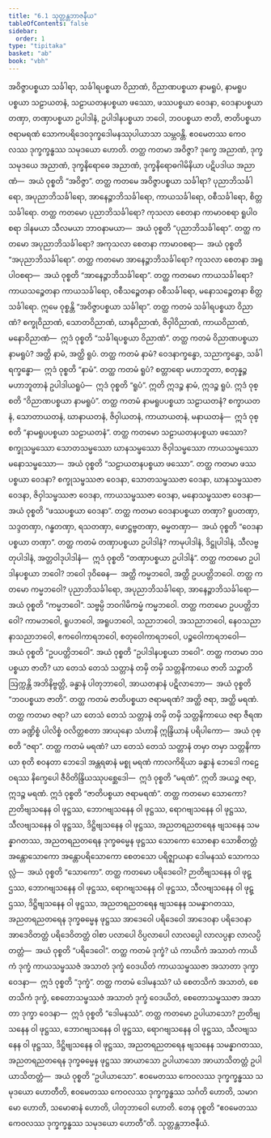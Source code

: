 ```yaml
---
title: "6.1 သုတ္တန္တဘာဇနီယ"
tableOfContents: false
sidebar:
  order: 1
type: "tipitaka"
basket: "ab"
book: "vbh"
---
```



<DynamicBreadcrumb />

<Division number="225" book="vbh" e="ch" v="30" p="142">

<Paragraph number="941" book="vbh">
အဝိဇ္ဇာပစ္စယာ သင်္ခါရာ, သင်္ခါရပစ္စယာ ဝိညာဏံ, ဝိညာဏပစ္စယာ နာမရူပံ, နာမရူပပစ္စယာ သဠာယတနံ, သဠာယတနပစ္စယာ ဖဿော, ဖဿပစ္စယာ ဝေဒနာ, ဝေဒနာပစ္စယာ တဏှာ, တဏှာပစ္စယာ ဥပါဒါနံ, ဥပါဒါနပစ္စယာ ဘဝေါ, ဘဝပစ္စယာ ဇာတိ, ဇာတိပစ္စယာ ဇရာမရဏံ သောကပရိဒေဝဒုက္ခဒေါမနဿုပါယာသာ သမ္ဘဝန္တိ. ဧဝမေတဿ ကေဝလဿ ဒုက္ခက္ခန္ဓဿ သမုဒယော ဟောတိ.
</Paragraph>

</Division>
<Division number="226" book="vbh" e="ch" v="30" p="142">

<Paragraph number="942" book="vbh">
တတ္ထ ကတမာ အဝိဇ္ဇာ? ဒုက္ခေ အညာဏံ, ဒုက္ခသမုဒယေ အညာဏံ, ဒုက္ခနိရောဓေ အညာဏံ, ဒုက္ခနိရောဓဂါမိနိယာ ပဋိပဒါယ အညာဏံ—  အယံ ဝုစ္စတိ “အဝိဇ္ဇာ”.
</Paragraph>

<Paragraph number="943" book="vbh">
တတ္ထ ကတမေ အဝိဇ္ဇာပစ္စယာ သင်္ခါရာ? ပုညာဘိသင်္ခါရော, အပုညာဘိသင်္ခါရော, အာနေဉ္ဇာဘိသင်္ခါရော, ကာယသင်္ခါရော, ဝစီသင်္ခါရော, စိတ္တသင်္ခါရော.
</Paragraph>

<Paragraph number="944" book="vbh">
တတ္ထ ကတမော ပုညာဘိသင်္ခါရော? ကုသလာ စေတနာ ကာမာဝစရာ ရူပါဝစရာ ဒါနမယာ သီလမယာ ဘာဝနာမယာ—  အယံ ဝုစ္စတိ “ပုညာဘိသင်္ခါရော”.
</Paragraph>

<Paragraph number="945" book="vbh">
တတ္ထ ကတမော အပုညာဘိသင်္ခါရော? အကုသလာ စေတနာ ကာမာဝစရာ—  အယံ ဝုစ္စတိ “အပုညာဘိသင်္ခါရော”.
</Paragraph>

<Paragraph number="946" book="vbh">
တတ္ထ ကတမော အာနေဉ္ဇာဘိသင်္ခါရော? ကုသလာ စေတနာ အရူပါဝစရာ—  အယံ ဝုစ္စတိ “အာနေဉ္ဇာဘိသင်္ခါရော”.
</Paragraph>

<Paragraph number="947" book="vbh">
တတ္ထ ကတမော ကာယသင်္ခါရော? ကာယသဉ္စေတနာ ကာယသင်္ခါရော, ဝစီသဉ္စေတနာ ဝစီသင်္ခါရော, မနောသဉ္စေတနာ စိတ္တသင်္ခါရော. ဣမေ ဝုစ္စန္တိ “အဝိဇ္ဇာပစ္စယာ သင်္ခါရာ”.
</Paragraph>

</Division>
<Division number="227" book="vbh" e="ch" v="30" p="142">

<Paragraph number="948" book="vbh">
တတ္ထ ကတမံ သင်္ခါရပစ္စယာ ဝိညာဏံ? စက္ခုဝိညာဏံ, သောတဝိညာဏံ, ဃာနဝိညာဏံ, ဇိဝှါဝိညာဏံ, ကာယဝိညာဏံ, မနောဝိညာဏံ—  ဣဒံ ဝုစ္စတိ “သင်္ခါရပစ္စယာ ဝိညာဏံ”.
</Paragraph>

</Division>
<Division number="228" book="vbh" e="ch" v="30" p="142">

<Paragraph number="949" book="vbh">
တတ္ထ ကတမံ ဝိညာဏပစ္စယာ နာမရူပံ? အတ္ထိ နာမံ, အတ္ထိ ရူပံ. တတ္ထ ကတမံ နာမံ? ဝေဒနာက္ခန္ဓော, သညာက္ခန္ဓော, သင်္ခါရက္ခန္ဓော—  ဣဒံ ဝုစ္စတိ “နာမံ”. တတ္ထ ကတမံ ရူပံ? စတ္တာရော မဟာဘူတာ, စတုန္နဉ္စ မဟာဘူတာနံ ဥပါဒါယရူပံ—  ဣဒံ ဝုစ္စတိ “ရူပံ”. ဣတိ ဣဒဉ္စ နာမံ, ဣဒဉ္စ ရူပံ. ဣဒံ ဝုစ္စတိ “ဝိညာဏပစ္စယာ နာမရူပံ”.
</Paragraph>

</Division>
<Division number="229" book="vbh" e="ch" v="30" p="143">

<Paragraph number="950" book="vbh">
တတ္ထ ကတမံ နာမရူပပစ္စယာ သဠာယတနံ? စက္ခာယတနံ, သောတာယတနံ, ဃာနာယတနံ, ဇိဝှါယတနံ, ကာယာယတနံ, မနာယတနံ—  ဣဒံ ဝုစ္စတိ “နာမရူပပစ္စယာ သဠာယတနံ”.
</Paragraph>

</Division>
<Division number="230" book="vbh" e="ch" v="30" p="143">

<Paragraph number="951" book="vbh">
တတ္ထ ကတမော သဠာယတနပစ္စယာ ဖဿော? စက္ခုသမ္ဖဿော သောတသမ္ဖဿော ဃာနသမ္ဖဿော ဇိဝှါသမ္ဖဿော ကာယသမ္ဖဿော မနောသမ္ဖဿော—  အယံ ဝုစ္စတိ “သဠာယတနပစ္စယာ ဖဿော”.
</Paragraph>

</Division>
<Division number="231" book="vbh" e="ch" v="30" p="143">

<Paragraph number="952" book="vbh">
တတ္ထ ကတမာ ဖဿပစ္စယာ ဝေဒနာ? စက္ခုသမ္ဖဿဇာ ဝေဒနာ, သောတသမ္ဖဿဇာ ဝေဒနာ, ဃာနသမ္ဖဿဇာ ဝေဒနာ, ဇိဝှါသမ္ဖဿဇာ ဝေဒနာ, ကာယသမ္ဖဿဇာ ဝေဒနာ, မနောသမ္ဖဿဇာ ဝေဒနာ—  အယံ ဝုစ္စတိ “ဖဿပစ္စယာ ဝေဒနာ”.
</Paragraph>

</Division>
<Division number="232" book="vbh" e="ch" v="30" p="143">

<Paragraph number="953" book="vbh">
တတ္ထ ကတမာ ဝေဒနာပစ္စယာ တဏှာ? ရူပတဏှာ, သဒ္ဒတဏှာ, ဂန္ဓတဏှာ, ရသတဏှာ, ဖောဋ္ဌဗ္ဗတဏှာ, ဓမ္မတဏှာ—  အယံ ဝုစ္စတိ “ဝေဒနာပစ္စယာ တဏှာ”.
</Paragraph>

</Division>
<Division number="233" book="vbh" e="ch" v="30" p="143">

<Paragraph number="954" book="vbh">
တတ္ထ ကတမံ တဏှာပစ္စယာ ဥပါဒါနံ? ကာမုပါဒါနံ, ဒိဋ္ဌုပါဒါနံ, သီလဗ္ဗတုပါဒါနံ, အတ္တဝါဒုပါဒါနံ—  ဣဒံ ဝုစ္စတိ “တဏှာပစ္စယာ ဥပါဒါနံ”.
</Paragraph>

</Division>
<Division number="234" book="vbh" e="ch" v="30" p="143">

<Paragraph number="955" book="vbh">
တတ္ထ ကတမော ဥပါဒါနပစ္စယာ ဘဝေါ? ဘဝေါ ဒုဝိဓေန—  အတ္ထိ ကမ္မဘဝေါ, အတ္ထိ ဥပပတ္တိဘဝေါ. တတ္ထ ကတမော ကမ္မဘဝေါ? ပုညာဘိသင်္ခါရော, အပုညာဘိသင်္ခါရော, အာနေဉ္ဇာဘိသင်္ခါရော—  အယံ ဝုစ္စတိ “ကမ္မဘဝေါ”. သဗ္ဗမ္ပိ ဘဝဂါမိကမ္မံ ကမ္မဘဝေါ.
</Paragraph>

<Paragraph number="956" book="vbh">
တတ္ထ ကတမော ဥပပတ္တိဘဝေါ? ကာမဘဝေါ, ရူပဘဝေါ, အရူပဘဝေါ, သညာဘဝေါ, အသညာဘဝေါ, နေဝသညာနာသညာဘဝေါ, ဧကဝေါကာရဘဝေါ, စတုဝေါကာရဘဝေါ, ပဉ္စဝေါကာရဘဝေါ—  အယံ ဝုစ္စတိ “ဥပပတ္တိဘဝေါ”. အယံ ဝုစ္စတိ “ဥပါဒါနပစ္စယာ ဘဝေါ”.
</Paragraph>

</Division>
<Division number="235" book="vbh" e="ch" v="30" p="144">

<Paragraph number="957" book="vbh">
တတ္ထ ကတမာ ဘဝပစ္စယာ ဇာတိ? ယာ တေသံ တေသံ သတ္တာနံ တမှိ တမှိ သတ္တနိကာယေ ဇာတိ သဉ္ဇာတိ ဩက္ကန္တိ အဘိနိဗ္ဗတ္တိ, ခန္ဓာနံ ပါတုဘာဝေါ, အာယတနာနံ ပဋိလာဘော—  အယံ ဝုစ္စတိ “ဘဝပစ္စယာ ဇာတိ”.
</Paragraph>

</Division>
<Division number="236" book="vbh" e="ch" v="30" p="144">

<Paragraph number="958" book="vbh">
တတ္ထ ကတမံ ဇာတိပစ္စယာ ဇရာမရဏံ? အတ္ထိ ဇရာ, အတ္ထိ မရဏံ. တတ္ထ ကတမာ ဇရာ? ယာ တေသံ တေသံ သတ္တာနံ တမှိ တမှိ သတ္တနိကာယေ ဇရာ ဇီရဏတာ ခဏ္ဍိစ္စံ ပါလိစ္စံ ဝလိတ္တစတာ အာယုနော သံဟာနိ ဣန္ဒြိယာနံ ပရိပါကော—  အယံ ဝုစ္စတိ “ဇရာ”.
</Paragraph>

<Paragraph number="959" book="vbh">
တတ္ထ ကတမံ မရဏံ? ယာ တေသံ တေသံ သတ္တာနံ တမှာ တမှာ သတ္တနိကာယာ စုတိ စဝနတာ ဘေဒေါ အန္တရဓာနံ မစ္စု မရဏံ ကာလကိရိယာ ခန္ဓာနံ ဘေဒေါ ကဠေဝရဿ နိက္ခေပေါ ဇီဝိတိန္ဒြိယဿုပစ္ဆေဒေါ—  ဣဒံ ဝုစ္စတိ “မရဏံ”. ဣတိ အယဉ္စ ဇရာ, ဣဒဉ္စ မရဏံ. ဣဒံ ဝုစ္စတိ “ဇာတိပစ္စယာ ဇရာမရဏံ”.
</Paragraph>

</Division>
<Division number="237" book="vbh" e="ch" v="30" p="144">

<Paragraph number="960" book="vbh">
တတ္ထ ကတမော သောကော? ဉာတိဗျသနေန ဝါ ဖုဋ္ဌဿ, ဘောဂဗျသနေန ဝါ ဖုဋ္ဌဿ, ရောဂဗျသနေန ဝါ ဖုဋ္ဌဿ, သီလဗျသနေန ဝါ ဖုဋ္ဌဿ, ဒိဋ္ဌိဗျသနေန ဝါ ဖုဋ္ဌဿ, အညတရညတရေန ဗျသနေန သမန္နာဂတဿ, အညတရညတရေန ဒုက္ခဓမ္မေန ဖုဋ္ဌဿ သောကော သောစနာ သောစိတတ္တံ အန္တောသောကော အန္တောပရိသောကော စေတသော ပရိဇ္ဈာယနာ ဒေါမနဿံ သောကသလ္လံ—  အယံ ဝုစ္စတိ “သောကော”.
</Paragraph>

</Division>
<Division number="238" book="vbh" e="ch" v="30" p="144">

<Paragraph number="961" book="vbh">
တတ္ထ ကတမော ပရိဒေဝေါ? ဉာတိဗျသနေန ဝါ ဖုဋ္ဌဿ, ဘောဂဗျသနေန ဝါ ဖုဋ္ဌဿ, ရောဂဗျသနေန ဝါ ဖုဋ္ဌဿ, သီလဗျသနေန ဝါ ဖုဋ္ဌဿ, ဒိဋ္ဌိဗျသနေန ဝါ ဖုဋ္ဌဿ, အညတရညတရေန ဗျသနေန သမန္နာဂတဿ, အညတရညတရေန ဒုက္ခဓမ္မေန ဖုဋ္ဌဿ အာဒေဝေါ ပရိဒေဝေါ အာဒေဝနာ ပရိဒေဝနာ အာဒေဝိတတ္တံ ပရိဒေဝိတတ္တံ ဝါစာ ပလာပေါ ဝိပ္ပလာပေါ လာလပ္ပေါ လာလပ္ပနာ လာလပ္ပိတတ္တံ—  အယံ ဝုစ္စတိ “ပရိဒေဝေါ”.
</Paragraph>

</Division>
<Division number="239" book="vbh" e="ch" v="30" p="144">

<Paragraph number="962" book="vbh">
တတ္ထ ကတမံ ဒုက္ခံ? ယံ ကာယိကံ အသာတံ ကာယိကံ ဒုက္ခံ ကာယသမ္ဖဿဇံ အသာတံ ဒုက္ခံ ဝေဒယိတံ ကာယသမ္ဖဿဇာ အသာတာ ဒုက္ခာ ဝေဒနာ—  ဣဒံ ဝုစ္စတိ “ဒုက္ခံ”.
</Paragraph>

</Division>
<Division number="240" book="vbh" e="ch" v="30" p="145">

<Paragraph number="963" book="vbh">
တတ္ထ ကတမံ ဒေါမနဿံ? ယံ စေတသိကံ အသာတံ, စေတသိကံ ဒုက္ခံ, စေတောသမ္ဖဿဇံ အသာတံ ဒုက္ခံ ဝေဒယိတံ, စေတောသမ္ဖဿဇာ အသာတာ ဒုက္ခာ ဝေဒနာ—  ဣဒံ ဝုစ္စတိ “ဒေါမနဿံ”.
</Paragraph>

</Division>
<Division number="241" book="vbh" e="ch" v="30" p="145">

<Paragraph number="964" book="vbh">
တတ္ထ ကတမော ဥပါယာသော? ဉာတိဗျသနေန ဝါ ဖုဋ္ဌဿ, ဘောဂဗျသနေန ဝါ ဖုဋ္ဌဿ, ရောဂဗျသနေန ဝါ ဖုဋ္ဌဿ, သီလဗျသနေန ဝါ ဖုဋ္ဌဿ, ဒိဋ္ဌိဗျသနေန ဝါ ဖုဋ္ဌဿ, အညတရညတရေန ဗျသနေန သမန္နာဂတဿ, အညတရညတရေန ဒုက္ခဓမ္မေန ဖုဋ္ဌဿ အာယာသော ဥပါယာသော အာယာသိတတ္တံ ဥပါယာသိတတ္တံ—  အယံ ဝုစ္စတိ “ဥပါယာသော”.
</Paragraph>

</Division>
<Division number="242" book="vbh" e="ch" v="30" p="145">

<Paragraph number="965" book="vbh">
ဧဝမေတဿ ကေဝလဿ ဒုက္ခက္ခန္ဓဿ သမုဒယော ဟောတီတိ, ဧဝမေတဿ ကေဝလဿ ဒုက္ခက္ခန္ဓဿ သင်္ဂတိ ဟောတိ, သမာဂမော ဟောတိ, သမောဓာနံ ဟောတိ, ပါတုဘာဝေါ ဟောတိ. တေန ဝုစ္စတိ “ဧဝမေတဿ ကေဝလဿ ဒုက္ခက္ခန္ဓဿ သမုဒယော ဟောတီ”တိ.

</Paragraph>
</Division>

<Paragraph number="966" type="center" book="vbh">
သုတ္တန္တဘာဇနီယံ.
</Paragraph>